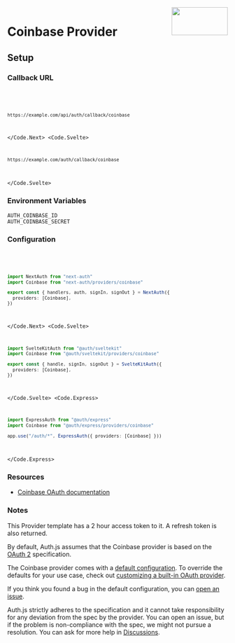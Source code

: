 
<img align="right" src="/img/providers/coinbase.svg" height="64" width="128" />

# Coinbase Provider

## Setup

### Callback URL

<Code>
  <Code.Next>

```bash
https://example.com/api/auth/callback/coinbase
```

  </Code.Next>
  <Code.Svelte>

```bash
https://example.com/auth/callback/coinbase
```

  </Code.Svelte>
</Code>

### Environment Variables

```
AUTH_COINBASE_ID
AUTH_COINBASE_SECRET
```

### Configuration

<Code>
  <Code.Next>

```ts filename="/auth.ts"
import NextAuth from "next-auth"
import Coinbase from "next-auth/providers/coinbase"

export const { handlers, auth, signIn, signOut } = NextAuth({
  providers: [Coinbase],
})
```

  </Code.Next>
  <Code.Svelte>

```ts filename="/src/auth.ts"
import SvelteKitAuth from "@auth/sveltekit"
import Coinbase from "@auth/sveltekit/providers/coinbase"

export const { handle, signIn, signOut } = SvelteKitAuth({
  providers: [Coinbase],
})
```

  </Code.Svelte>
  <Code.Express>

```ts filename="/src/app.ts"
import ExpressAuth from "@auth/express"
import Coinbase from "@auth/express/providers/coinbase"

app.use("/auth/*", ExpressAuth({ providers: [Coinbase] }))
```

  </Code.Express>
</Code>

### Resources

- [Coinbase OAuth documentation](https://developers.coinbase.com/api/v2)

### Notes

<Callout type="info">
  This Provider template has a 2 hour access token to it. A refresh token is
  also returned.
</Callout>

By default, Auth.js assumes that the Coinbase provider is
based on the [OAuth 2](https://www.rfc-editor.org/rfc/rfc6749.html) specification.

<Callout type="info">

The Coinbase provider comes with a [default configuration](https://github.com/nextauthjs/next-auth/blob/main/packages/core/src/providers/coinbase.ts).
To override the defaults for your use case, check out [customizing a built-in OAuth provider](https://authjs.dev/guides/providers/custom-provider#override-default-options).

</Callout>

If you think you found a bug in the default configuration, you can [open an issue](https://authjs.dev/new/provider-issue).

Auth.js strictly adheres to the specification and it cannot take responsibility for any deviation from
the spec by the provider. You can open an issue, but if the problem is non-compliance with the spec,
we might not pursue a resolution. You can ask for more help in [Discussions](https://authjs.dev/new/github-discussions).
